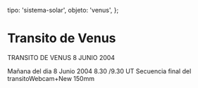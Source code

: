 
  tipo: 'sistema-solar',
  objeto: 'venus',
};

# Transito de Venus

<Imagen
  src="registro/venus_20040608_transito-venus-camara-reflex.jpg"
  fecha="20040608"
/>

TRANSITO DE VENUS 8 JUNIO 2004

<Imagen
  src="registro/venus_20040608_ccdcap0007-copia.gif"
  fecha="20040608"
/>

<Imagen
  src="registro/venus_20040608_ccdcap0017.jpg"
  fecha="20040608"
/>

<Imagen
  src="registro/venus_20040608_ccdcap0034.jpg"
  fecha="20040608"
/>

<Imagen
  src="registro/venus_20040608_ccdcap0050.jpg"
  fecha="20040608"
/>

Mañana del dia 8 Junio 2004 8.30 /9.30 UT Secuencia final del transitoWebcam+New 150mm